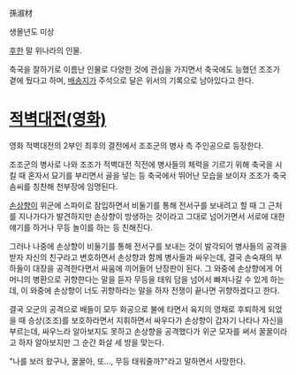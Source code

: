 孫淑材

생몰년도 미상

[[후한]] 말 위나라의 인물.

축국을 잘하기로 이름난 인물로 다양한 것에 관심을 가지면서 축국에도 능했던 조조가 곁에 뒀다고 하며, [[배송지]]가 주석으로 달은 위서의 기록으로 남아있다고 한다.

= [[적벽대전(영화)]] =
영화 적벽대전의 2부인 최후의 결전에서 조조군의 병사 측 주인공으로 등장한다.

조조군의 병사로 나와 조조가 적벽대전 직전에 병사들의 체력을 기르기 위해 축국을 시킬 때 혼자서 묘기를 부리면서 골을 넣는 등 축국에서 뛰어난 모습을 보이자 조조가 축국 솜씨를 칭찬해 천부장에 임명된다.

[[손상향]]이 위군에 스파이로 잠입하면서 비둘기를 통해 전서구를 보내려고 할 때 그 근처를 지나가다가 발견하지만 손상향이 방생하는 것이라고 그대로 넘어가면서 서로에 대한 얘기를 하거나 무등 놀이를 하는 등 친해진다.

그러나 나중에 손상향이 비둘기를 통해 전서구를 보내는 것이 발각되어 병사들의 공격을 받자 자신의 친구라고 변호하면서 손상향과 함께 병사들과 싸우는데, 결국 손숙재의 부하들이 대장을 공격한다면서 싸움에 끼어들어 난장판이 된다. 그 와중에 손상향에게 어머니의 병환으로 귀향한다는 말을 듣자 무등을 태워 담을 넘어서 빠져나갈 수 있게 하는데, 이 와중에 손상향이 너도 귀향하라는 말을 하자 전쟁이 끝나면 귀향하겠다고 한다.

결국 오군의 공격으로 배들이 모두 화공으로 불에 타면서 육지의 영채로 후퇴하게 되었을 때 승상(조조)를 보호하라면서 지휘하면서 싸우다가 손상향이 갑자기 나타나 자신을 부르는데, 싸우느라 알아보지도 못하고 손상향을 공격했다가 위군 모자를 써서 꿀꿀이라고 하자 알아보지만 그 순간 화살 세 방을 맞는다.

"나를 보러 왔구나, 꿀꿀아, 또..., 무등 태워줄까?"라고 말하면서 사망한다.

